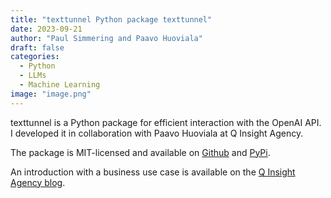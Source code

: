 ```yaml
---
title: "texttunnel Python package texttunnel"
date: 2023-09-21
author: "Paul Simmering and Paavo Huoviala"
draft: false
categories:
  - Python
  - LLMs
  - Machine Learning
image: "image.png"
---
```


texttunnel is a Python package for efficient interaction with the OpenAI API. I developed it in collaboration with Paavo Huoviala at Q Insight Agency.

The package is MIT-licensed and available on [Github](https://github.com/qagentur/texttunnel) and [PyPi](https://pypi.org/project/texttunnel/).

An introduction with a business use case is available on the [Q Insight Agency blog](https://teamq.de/blog/144/texttunnel).
